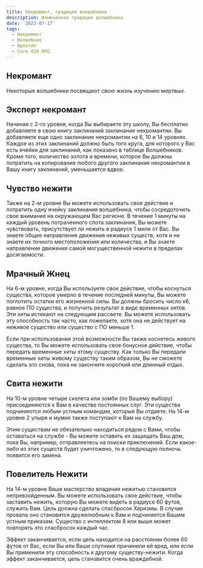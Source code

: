```yaml
---
title: Некромант, традиция волшебника
description: Измененная традиция волшебника
date: '2023-07-17'
tags:
  - Некромант
  - Волшебник
  - Архетип
  - Core d20 RPG
---
```


## Некромант

Некоторые волшебники посвящают свою жизнь изучению мертвых.

## Эксперт некромант

Начиная с 2-го уровня, когда Вы выбираете эту школу, Вы бесплатно добавляете в свою книгу заклинаний заклинание некромантии. Вы добавляете еще одно заклинание некромантии на 6, 10 и 14 уровнях. Каждое из этих заклинаний должно быть того круга, для которого у Вас есть ячейки для заклинаний, как показано в таблице Волшебников. Кроме того, количество золота и времени, которое Вы должны потратить на копирование любого другого заклинания некромантии в Вашу книгу заклинаний, уменьшается вдвое.

## Чувство нежити

Также на 2-м уровне Вы можете использовать свое действие и потратить одну ячейку заклинания волшебника, чтобы сосредоточить свое внимание на окружающем Вас регионе. В течение 1 минуты на каждый уровень потраченного слота заклинания, Вы можете чувствовать, присутствует ли нежить в радиусе 1 мили от Вас. Вы знаете общее направление движения неживых существ, хотя и не знаете их точного местоположения или количества, и Вы знаете направление движения самой могущественной нежити в пределах досягаемости.

## Мрачный Жнец

На 6-м уровне, когда Вы используете свое действие, чтобы коснуться существа, которое умерло в течение последней минуты, Вы можете поглотить остатки его жизненной силы. Вы должны бросить число к6, равное ПО существа, и получить результат в виде временных хитов. Эти хиты истекают на следующем рассвете. Вы можете использовать эту способность так часто, как пожелаете, хотя она не действует на неживое существо или существо с ПО меньше 1.

Если при использовании этой возможности Вы также коснетесь живого существа, то Вы можете использовать свое бонусное действие, чтобы передать временные хиты этому существу. Как только Вы передали временные хиты живому существу таким образом, Вы не сможете сделать это снова, пока не закончите короткий или длинный отдых.

## Свита нежити

На 10-м уровне четыре скелета или зомби (по Вашему выбору) присоединяются к Вам в качестве постоянных слуг. Эти существа подчиняются любым устным командам, которые Вы отдаете. На 14-м уровне 2 упыря и мумия также поступают к Вам на службу.

Этим существам не обязательно находиться рядом с Вами, чтобы оставаться на службе - Вы можете оставить их защищать Ваш дом, пока Вы, например, отправляетесь на поиски приключений. Если какое-либо из этих существ будет уничтожено, то в следующую полночь появится его замена.

## Повелитель Нежити

На 14-м уровне Ваше мастерство владения нежитью становится непревзойденным. Вы можете использовать свое действие, чтобы заставить нежить, которую Вы можете видеть в радиусе 60 футов, служить Вам. Цель должна сделать спасбросок Харизмы. В случае провала оно становится дружелюбным к Вам и подчиняется Вашим устным приказам. Существо с интеллектом 8 или выше может повторять это спасбросок каждый час.

Эффект заканчивается, если цель находится на расстоянии более 60 футов от Вас, если Вы или Ваши спутники причинили ей вред, или если Вы применили эту способность к другому существу-нежити. Когда эффект заканчивается, цель становится очень враждебной.
